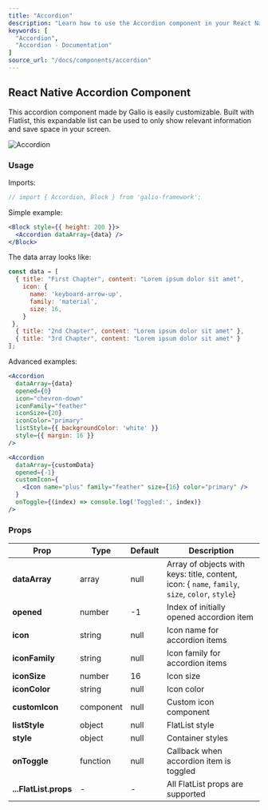 ```yaml
---
title: "Accordion"
description: "Learn how to use the Accordion component in your React Native applications with Galio Framework."
keywords: [
  "Accordion",
  "Accordion - Documentation"
]
source_url: "/docs/components/accordion"
---
```



## React Native Accordion Component

This accordion component made by Galio is easily customizable. Built with Flatlist, this expandable list can be used to only show relevant information and save space in your screen.

<CarbonAds />

![Accordion](/img/docs/accordion/accordion.gif)

### Usage

Imports:

```jsx
// import { Accordion, Block } from 'galio-framework';
```

Simple example:

```jsx
<Block style={{ height: 200 }}>
  <Accordion dataArray={data} />
</Block>
```

The data array looks like:

```jsx
const data = [
  { title: "First Chapter", content: "Lorem ipsum dolor sit amet", 
    icon: {
      name: 'keyboard-arrow-up',
      family: 'material',
      size: 16,
    } 
 },
  { title: "2nd Chapter", content: "Lorem ipsum dolor sit amet" },
  { title: "3rd Chapter", content: "Lorem ipsum dolor sit amet" }
];
```

Advanced examples:

```jsx
<Accordion
  dataArray={data}
  opened={0}
  icon="chevron-down"
  iconFamily="feather"
  iconSize={20}
  iconColor="primary"
  listStyle={{ backgroundColor: 'white' }}
  style={{ margin: 16 }}
/>

<Accordion
  dataArray={customData}
  opened={-1}
  customIcon={
    <Icon name="plus" family="feather" size={16} color="primary" />
  }
  onToggle={(index) => console.log('Toggled:', index)}
/>
```

### Props

| Prop            | Type     | Default | Description                                                                                                     |
|-----------------|----------|---------|-----------------------------------------------------------------------------------------------------------------|
| **dataArray**   | array    | null    | Array of objects with keys: title, content, icon: { `name`, `family`, `size`, `color`, `style`}                          |
| **opened**      | number   | -1      | Index of initially opened accordion item                                                                       |
| **icon**        | string   | null    | Icon name for accordion items                                                                                  |
| **iconFamily**  | string   | null    | Icon family for accordion items                                                                                |
| **iconSize**    | number   | 16      | Icon size                                                                                                       |
| **iconColor**   | string   | null    | Icon color                                                                                                      |
| **customIcon**  | component| null    | Custom icon component                                                                                           |
| **listStyle**   | object   | null    | FlatList style                                                                                                  |
| **style**       | object   | null    | Container styles                                                                                                |
| **onToggle**    | function | null    | Callback when accordion item is toggled                                                                        |
| **...FlatList.props** | - | - | All FlatList props are supported                                                                               |